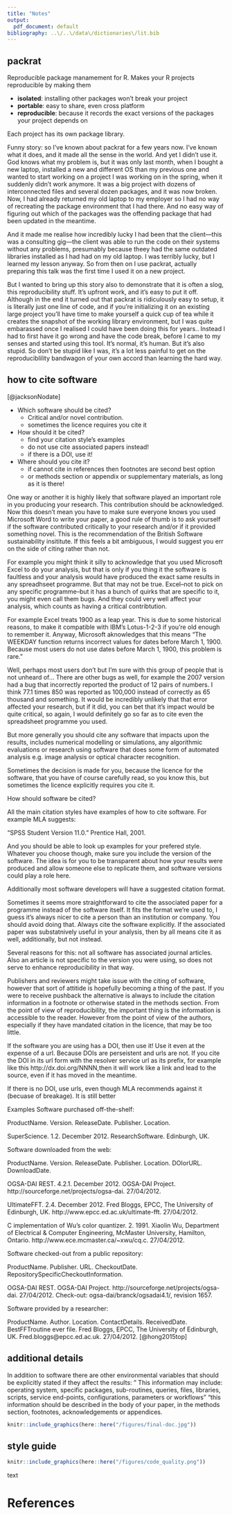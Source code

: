 ```yaml
---
title: "Notes"
output:
  pdf_document: default
bibliography: ..\/..\/data\/dictionaries\/lit.bib
---
```



## packrat

Reproducible package manamement for R. Makes your R projects reproducible by making them 

* **isolated**: installing other packages won't break your project
* **portable**: easy to share, even cross platform
* **reproducible**: because it records the exact versions of the packages your project depends on

Each project has its own package library. 

Funny story: so I've known about packrat for a few years now. I've known what it does, and it made all the sense in the world. And yet I didn't use it. God knows what my problem is, but it was only last month, when I bought a new laptop, installed a new and different OS than my previous one and wanted to start working on a project I was working on in the spring, when it suddenly didn't work anymore. It was a big project with dozens of interconnected files and several dozen packages, and it was now broken. Now, I had already returned my old laptop to my employer so I had no way of recreating the package environment that I had there. And no easy way of figuring out which of the packages was the offending package that had been updated in the meantime. 

And it made me realise how incredibly lucky I had been that the client---this was a consulting gig---the client was able to run the code on their systems without any problems, presumably because theey had the same outdated libraries installed as I had had on my old laptop. I was terribly lucky, but I learned my lesson anyway. So from then on I use packrat, actually preparing this talk was the first time I used it on a new project. 

But I wanted to bring up this story also to demonstrate that it is often a slog, this reproducibility stuff. It's upfront work, and it's easy to put it off. Although in the end it turned out that packrat is ridiculously easy to setup, it is literally just one line of code, and if you're initializing it on an existing large project you'll have time to make yourself a quick cup of tea while it creates the snapshot of the working library environment, but I was quite embarassed once I realised I could have been doing this for years.. Instead I had to first have it go wrong and have the code break, before I came to my senses and started using this tool. It's normal, it's human. But it's also stupid. So don't be stupid like I was, it's a lot less painful to get on the reproduciblility bandwagon of your own accord than learning the hard way. 

## how to cite software 

[@jacksonNodate] 

* Which software should be cited?
  * Critical and/or novel contribution. 
  * sometimes the licence requires you cite it
* How should it be cited?
  * find your citation style's examples
  * do not use cite associated papers instead!
  * if there is a DOI, use it!
* Where should you cite it?
  * if cannot cite in references then footnotes are second best option
  * or methods section or appendix or supplementary materials, as long as it is there!
 
One way or another it is highly likely that software played an important role in you producing your research. This contribution should be acknowledged. Now this doesn't mean you have to make sure everyone knows you used Microsoft Word to write your paper, a good rule of thumb is to ask yourself if the software contributed critically to your research and/or if it provided something novel. This is the recommendation of the British Software sustainability insititute. If this feels a bit ambiguous, I would suggest you err on the side of citing rather than not. 

For example you might think it silly to acknowledge that you used Microsoft Excel to do your analysis, but that is only if you thing it the software is faultless and your analysis would have produced the exact same results in any spreadhseet programme. But that may not be true. Excel--not to pick on any specific programme--but it has a bunch of quirks that are specific to it, you might even call them bugs. And they could very well affect your analysis, which counts as having a critical contribtution. 

For example Excel treats 1900 as a leap year. This is due to some historical reasons, to make it compatible with IBM's Lotus-1-2-3 if you're old enough to remember it. Anyway, Microsoft aknowledges that this means "The WEEKDAY function returns incorrect values for dates before March 1, 1900. Because most users do not use dates before March 1, 1900, this problem is rare."

Well, perhaps most users don't but I'm sure with this group of people that is not unheard of... 
There are other bugs as well, for example the 2007 version had a bug that incorrectly reported the product of 12 pairs of numbers. I think 77.1 times 850 was reported as 100,000 instead of correctly as 65 thousand and something. It would be incredibly unlikely that that error affected your research, but if it did, you can bet that it's impact would be quite critical, so again, I would definitely go so far as to cite even the spreadsheet programme you used. 

But more generally you should cite any software that impacts upon the results, includes numerical modelling or simulations, any algorithmic evaluations or research using software that does some form of automated analysis e.g. image analysis or optical character recognition. 

Sometimes the decision is made for you, because the licence for the software, that you have of course carefully read, so you know this, but sometimes the licence explicitly requires you cite it.  

How should software be cited?

All the main citation styles have examples of how to cite software. For example MLA suggests: 

“SPSS Student Version 11.0.” Prentice Hall, 2001.

And you should be able to look up examples for your prefered style. Whatever you choose though, make sure you include the version of the software. The idea is for you to be transparent about how your results were produced and allow someone else to replicate them, and software versions could play a role here. 

Additionally most software developers will have a suggested citation format. 

Sometimes it seems more straightforward to cite the associated paper for a programme instead of the software itself. It fits the format we're used to, I guess it's always nicer to cite a person than an institution or company. You should avoid doing that. Always cite the software explicitly. If the associated paper was substatnively useful in your analysis, then by all means cite it as well, additionally, but not instead. 

Several reasons for this: not all software has associated journal articles. Also an article is not specific to the version you were using, so does not serve to enhance reproducibility in that way. 

Publishers and reviewers might take issue with the citing of software, however that sort of attitide is hopefully becoming a thing of the past. If you were to receive pushback the alternative is always to include the citation information in a footnote or otherwise stated in the methods section. From the point of view of reproducibility, the important thing is the information is accessible to the reader. However from the point of view of the authors, especially if they have mandated citation in the licence, that may be too little. 

If the software you are using has a DOI, then use it! Use it even at the expense of a url. Because DOIs are perseistent and urls are not. If you cite the DOI in its url form with the resolver service url as its prefix, for example like this http://dx.doi.org/NNNN,then it will work like a link and lead to the source, even if it has moved in the meantime. 

If there is no DOI, use urls, even though MLA recommends against it (becuase of breakage). It is still better 

Examples 
Software purchased off-the-shelf:

ProductName. Version. ReleaseDate. Publisher. Location.

SuperScience. 1.2. December 2012. ResearchSoftware. Edinburgh, UK.

Software downloaded from the web:

ProductName. Version. ReleaseDate. Publisher. Location. DOIorURL. DownloadDate.

OGSA-DAI REST. 4.2.1. December 2012. OGSA-DAI Project. http://sourceforge.net/projects/ogsa-dai. 27/04/2012.

UltimateFFT. 2.4. December 2012. Fred Bloggs, EPCC, The University of Edinburgh, UK. http://www.epcc.ed.ac.uk/ultimate-fft. 27/04/2012.

C implementation of Wu's color quantizer. 2. 1991. Xiaolin Wu, Department of Electrical & Computer Engineering, McMaster University, Hamilton, Ontario. http://www.ece.mcmaster.ca/~xwu/cq.c. 27/04/2012.

Software checked-out from a public repository:

ProductName. Publisher. URL. CheckoutDate. RepositorySpecificCheckoutInformation.

OGSA-DAI REST. OGSA-DAI Project. http://sourceforge.net/projects/ogsa-dai. 27/04/2012. Check-out: ogsa-dai/branck/ogsadai4.1/, revision 1657.

Software provided by a researcher:

ProductName. Author. Location. ContactDetails. ReceivedDate.
BestFFTroutine ever file. Fred Bloggs, EPCC, The University of Edinburgh, UK. Fred.bloggs@epcc.ed.ac.uk. 27/04/2012.
[@hong2015top]

## additional details

In addition to software there are other environmental variables that should be explicitly stated if they affect the results: " This information may include: operating system, specific packages, sub-routines, queries, files, libraries, scripts, service end-points, configurations, parameters or workflows" "this information should be described in the body of your paper, in the methods section, footnotes, acknowledgements or appendices.


```r
knitr::include_graphics(here::here("/figures/final-doc.jpg"))
```



## style guide 
```r
knitr::include_graphics(here::here("/figures/code_quality.png"))
```

text




# References
